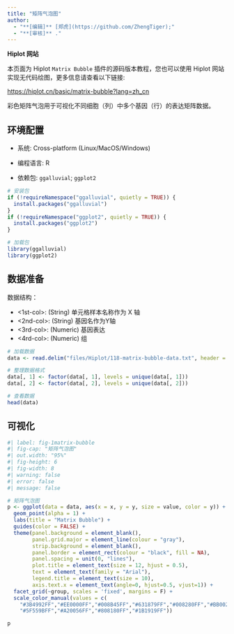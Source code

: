 ```yaml
---
title: "矩阵气泡图"
author:
  - "**[编辑]** [郑虎](https://github.com/ZhengTiger);"
  - "**[审核]** ."
---
```


::: callout-note
**Hiplot 网站**

本页面为 Hiplot `Matrix Bubble` 插件的源码版本教程，您也可以使用 Hiplot 网站实现无代码绘图，更多信息请查看以下链接:

<https://hiplot.cn/basic/matrix-bubble?lang=zh_cn>
:::

彩色矩阵气泡用于可视化不同细胞（列）中多个基因（行）的表达矩阵数据。

## 环境配置

-   系统: Cross-platform (Linux/MacOS/Windows)

-   编程语言: R

-   依赖包: `ggalluvial`; `ggplot2`

```r
# 安装包
if (!requireNamespace("ggalluvial", quietly = TRUE)) {
  install.packages("ggalluvial")
}
if (!requireNamespace("ggplot2", quietly = TRUE)) {
  install.packages("ggplot2")
}

# 加载包
library(ggalluvial)
library(ggplot2)
```

## 数据准备

数据结构：

- <1st-col>: (String) 单元格样本名称作为 X 轴
- <2nd-col>: (String) 基因名作为Y轴
- <3rd-col>: (Numeric) 基因表达
- <4rd-col>: (Numeric) 组

```r
# 加载数据
data <- read.delim("files/Hiplot/118-matrix-bubble-data.txt", header = T)

# 整理数据格式
data[, 1] <- factor(data[, 1], levels = unique(data[, 1]))
data[, 2] <- factor(data[, 2], levels = unique(data[, 2]))

# 查看数据
head(data)
```

## 可视化

```r
#| label: fig-1matrix-bubble
#| fig-cap: "矩阵气泡图"
#| out.width: "95%"
#| fig-height: 6
#| fig-width: 8
#| warning: false
#| error: false
#| message: false

# 矩阵气泡图
p <- ggplot(data = data, aes(x = x, y = y, size = value, color = y)) +
  geom_point(alpha = 1) +
  labs(title = "Matrix Bubble") +
  guides(color = FALSE) +
  theme(panel.background = element_blank(),
        panel.grid.major = element_line(colour = "gray"),
        strip.background = element_blank(),
        panel.border = element_rect(colour = "black", fill = NA),
        panel.spacing = unit(0, "lines"),
        plot.title = element_text(size = 12, hjust = 0.5),
        text = element_text(family = "Arial"),
        legend.title = element_text(size = 10),
        axis.text.x = element_text(angle=0, hjust=0.5, vjust=1)) +
  facet_grid(~group, scales = 'fixed', margins = F) +
  scale_color_manual(values = c(
    "#3B4992FF","#EE0000FF","#008B45FF","#631879FF","#008280FF","#BB0021FF",
    "#5F559BFF","#A20056FF","#808180FF","#1B1919FF"))

p
```


